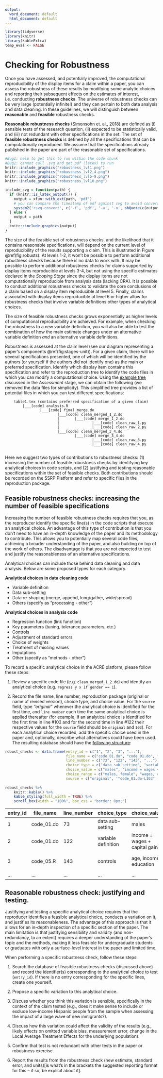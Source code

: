 ```yaml
---
output:
  word_document: default
  html_document: default
---
```

```r
library(tidyverse)
library(knitr)
library(kableExtra)
temp_eval <- FALSE
```

# Checking for Robustness {#robust}

Once you have assessed, and potentially improved, the computational reproducibility of the display items for a claim within a paper, you can assess the robustness of these results by modifying some analytic choices and reporting their subsequent effects on the estimates of interest, i.e. conducting **robustness checks**. The universe of robustness checks can be very large (potentially infinite!) and they can pertain to both data analysis and data cleaning. In these guidelines, we will distinguish between **reasonable** and **feasible** robustness checks. 

**Reasonable robustness checks** ([Simonsohn et. al., 2018](https://urisohn.com/sohn_files/wp/wordpress/wp-content/uploads/Paper-Specification-curve-2018-11-02.pdf)) are defined as (i) sensible tests of the research question, (ii) expected to be statistically valid, and (iii) not redundant with other specifications in the set. The set of **feasible robustness checks** is defined by all the specifications that can be computationally reproduced. We assume that the specifications already published in the paper are part of the reasonable set of specifications.



```r
#Bug1: help to get this to run within the code chunk
#Bug2: cannot call .svg and get pdf (latex) to run
knitr::include_graphics("robustness_lvl1.png")
knitr::include_graphics("robustness_lvl2_4.png")
knitr::include_graphics("robustness_lvl5-9.png")
knitr::include_graphics("robustness_lvl10.png")
```


```r
include_svg = function(path) {
  if (knitr::is_latex_output()) {
    output = xfun::with_ext(path, 'pdf')
    # you can compare the timestamp of pdf against svg to avoid conversion if necessary
    system2('rsvg-convert', c('-f', 'pdf', '-a', '-o', shQuote(c(output, path))))
  } else {
    output = path
  }
  knitr::include_graphics(output)
}
```

The size of the feasible set of robustness checks, and the likelihood that it contains reasonable specifications, will depend on the current level of reproducibility of the results supporting a claim. This is illustrated in Figure \@ref(fig:robusts). At levels 1-2, it won't be possible to perform additional robustness checks because there is no data to work with. It may be possible to perform additional robustness checks for claims supported by display items reproducible at levels 3-4, but not using the specific estimates declared in the *Scoping Stage* since the display items are not computationally reproducible from analysis data (lacking CRA). It is possible to conduct additional robustness checks to validate the core conclusions of a claim based on a display item reproducible at level 5. Finally, claims associated with display items reproducible at level 6 or higher allow for robustness checks that involve variable definitions other types of analytical choices.

The size of feasible robustness checks grows exponentially as higher levels of computational reproducibility are achieved. For example, when checking the robustness to a new variable definition, you will also be able to test the combination of how the main estimate changes under an alternative variable definition *and* an alternative variable definitions.

Robustness is assessed at the claim level (see our diagram representing a paper's components \@ref(fig:stages-unit)). For a given claim, there will be several specifications presented, one of which will be identified by the authors (or yourself if the authors did not identify one) as the main or preferred specification. Identify which display item contains this specification and refer to the reproduction tree to identify the code files in which you can modify a computational choice. Using the [example tree](#complete-tree) discussed in the *Assessment* stage, we can obtain the following (we removed the data files for simplicity). This simplified tree provides a list of potential files in which you can test different  specifications: 

        table1.tex (contains preferred specification of a given claim)
            |___[code] analysis.R
                    |___[code] final_merge.do
                            |___[code] clean_merged_1_2.do
                            |       |___[code] merge_1_2.do
                            |               |___[code] clean_raw_1.py
                            |               |___[code] clean_raw_2.py
                            |___[code] clean_merged_3_4.do
                                    |___[code] merge_3_4.do
                                            |___[code] clean_raw_3.py
                                            |___[code] clean_raw_4.py
                                            
Here we suggest two types of contributions to robustness checks: (1) increasing the number of feasible robustness checks by identifying key analytical choices in code scripts, and (2) justifying and testing reasonable specifications within the set of feasible checks. Both contributions should be recorded on the SSRP Platform and refer to specific files in the reproduction package.

## Feasible robustness checks: increasing the number of feasible specifications

Increasing the number of feasible robustness checks requires that you, as the reproducer identify the specific line(s) in the code scripts that execute an analytical choice. An advantage of this type of contribution is that you don't need to have an in-depth knowledge of the paper and its methodology to contribute. This allows you to potentially map several code files, achieving a broader understanding of the paper, and also building on top of the work of others. The disadvantage is that you are not expected to test and justify the reasonableness of an alternative specifications. 

Analytical choices can include those behind data cleaning and data analysis. Below are some proposed types for each category.   

**Analytical choices in data cleaning code**

  - Variable definition
  - Data sub-setting
  - Data re-shaping (merge, append, long/gather, wide/spread)
  - Others (specify as "processing - other")
  
**Analytical choices in analysis code** 

   - Regression function (link function)
   - Key parameters (tuning, tolerance parameters, etc.)
   - Controls
   - Adjustment of standard errors
   - Choice of weights
   - Treatment of missing values
   - Imputations
   - Other (specify as "methods - other")

To record a specific analytical choice in the ACRE platform, please follow these steps:  

1.  Review a specific code file (e.g. `clean_merged_1_2.do`) and identify an analytical choice (e.g. `regress y x if gender == 1`). 

2.  Record the file name, line number, reproduction package (original or name of revised version), choice type, and choice value. For the `source` field, type *“original”* whenever the analytical choice is identified for the first time, and `line number` each time the same analytical choice is applied thereafter (for example, if an analytical choice is identified for the first time in line #103 and for the second time in line #122 their respective values for the `source` field should be `original` and `103`). For each analytical choice recorded, add the specific choice used in the paper and, optionally, describe what alternatives could have been used. The resulting database should have the [following structure](https://docs.google.com/spreadsheets/d/1nZuJSHswbZgaaIfBcyIUGPwG-WIP8zE1Oambud-WoDc/edit?usp=sharing):

```r
robust_checks <- data.frame(entry_id = c("1", "2", "3", "..."),
                            file_name = c("code_01.do", "code_01.do", "code_05.R", "..."),
                            line_number = c("73", "122", "143", "..."),
                            choice_type = c("data sub-setting", "variable definition", "controls", "..."),
                            choice_value = c("males", "income = wages + capital gains", "age, income, education", "..."),
                            choice_range = c("males, female", "wages, capital gains, gifts", "age, income, education, region", "..."),
                            source = c("original", '"code_01.do-L103"', "original", "..."))
                         
robust_checks %>%
    knitr::kable() %>%
    kable_styling(full_width = TRUE) %>%
    scroll_box(width = "100%", box_css = "border: 0px;")
```

|entry_id| file_name  | line_number | choice_type         | choice_value                   | choice_range                  | Source              |
|--------|------------|-------------|---------------------|--------------------------------|-------------------------------|---------------------|
|   1    | code_01.do | 73          | data sub-setting    | males                          | males, female,                | original            |
|   2    | code_01.do | 122         | variable definition | income = wages + capital gains | wages, capital gains, gifts   | "code_01.do-L103"   |
|   3    | code_05.R  | 143         | controls            | age, income, education         | age, income, education, region| original            |
| ...    | ...        | ...         | ...                 | ...                            | ...                           | ...                 |



## Reasonable robustness check: justifying and testing.

Justifying and testing a specific analytical choice requires that the reproducer identifies a feasible analytical choice, conducts a variation on it, and justifies its reasonableness. The advantage of this approach is that it allows for an in-depth inspection of a specific section of the paper. The main limitation is that justifying sensibility and validity (and non-redundancy, to an extent) requires a deeper understanding of the paper's topic and the methods, making it less feasible for undergraduate students or graduates with only a surface-level interest in the paper and limited time. 

When performing a specific robustness check, follow these steps: 

1. Search the database of feasible robustness checks (discussed above) and record the identifier(s) corresponding to the analytical choice to test (`entry_id`). If there is no entry corresponding for the specific lines, create one yourself. 

2. Propose a specific variation to this analytical choice. 

3. Discuss whether you think this variation is sensible, specifically in the context of the claim tested (e.g., does it make sense to include or exclude low-income Hispanic people from the sample when assessing the impact of a large wave of new inmigrants?). 

4. Discuss how this variation could affect the validity of the results (e.g., likely effects on omitted variable bias, measurement error, change in the Local Average Treatment Effects for the underlying population). 

5. Confirm that test is not redundant with other tests in the paper or robustness exercise. 

6. Report the results from the robustness check (new estimate, standard error, and units)[is what's in the brackets the suggested reporting format for this -- if so, be explicit about it].


<!--
## Test the robustness of results  

Test the robustness of results to alternative (sensible) specifications

  - Specification curves: DESCRIBE. 
  - Jackknife the preferred estimate: DESCRIBE.  
  - Use ML to select among coriates: DESCRIBE.  
  - Incorporate recent robustness test from Meager et. al. DESCRIBE
-->
 






